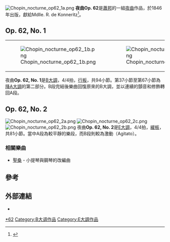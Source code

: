 {{NoteTA
|G1=Music
}}
[[Image:Chopin_nocturne_op62_1a.png|thumb]]
'''夜曲Op. 62'''是[[蕭邦|蕭邦]]的一組[[夜曲|夜曲]]作品，於1846年出版，獻給Mdlle. R. de Konneritz<ref>{{Cite web |url=http://www.gutenberg.org/dirs/etext04/fkchc10.txt |title=Frederick Niecks, "Chopin the Man and the Musician" |accessdate=2014-02-05 |archive-date=2009-09-26 |archive-url=https://web.archive.org/web/20090926110055/http://www.gutenberg.org/dirs/etext04/fkchc10.txt |dead-url=no }}</ref>。

==Op. 62, No. 1==
{|
| [[Image:Chopin_nocturne_op62_1b.png|thumb]]
| [[Image:Chopin_nocturne_op62_1c.png|thumb]]
|}
夜曲'''Op. 62, No. 1'''是[[B大調|B大調]]，4/4拍，[[行板|行板]]，共94小節。第37小節至第67小節為[[降A大調|降A大調]]的第二部分。B段完結後樂曲回愎原來的B大調，並以連續的顫音和修飾轉回A段。

==Op. 62, No. 2==
[[Image:Chopin_nocturne_op62_2a.png|thumb]]
[[Image:Chopin_nocturne_op62_2c.png|thumb]]
[[Image:Chopin_nocturne_op62_2b.png|thumb]]
夜曲'''Op. 62, No. 2'''是[[E大調|E大調]]，4/4拍，[[行板|緩板]]，共81小節。當中A段為較平靜的樂段，而B段則較為激動（Agitato）。

===相關樂曲===
* [[聖桑|聖桑]] - 小提琴與鋼琴的改編曲

==參考==
{{reflist}}

==外部連結==
* {{IMSLP2|work=Nocturnes_Op.62_%28Chopin%2C_Frederic%29|cname=夜曲Op. 62}}

{{蕭邦夜曲}}

[[Category:蕭邦夜曲|*62]]
[[Category:B大调作品|Category:B大调作品]]
[[Category:E大調作品|Category:E大調作品]]